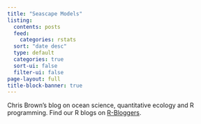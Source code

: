 ```yaml
---
title: "Seascape Models"
listing:
  contents: posts
  feed: 
    categories: rstats
  sort: "date desc"
  type: default
  categories: true
  sort-ui: false
  filter-ui: false
page-layout: full
title-block-banner: true
---
```


Chris Brown’s blog on ocean science, quantitative ecology and R programming. Find our R blogs on [R-Bloggers](https://www.r-bloggers.com/). 


